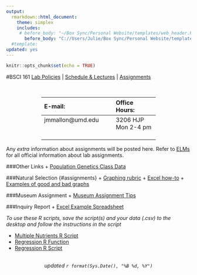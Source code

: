 ---
output: 
  rmarkdown::html_document:
    theme: simplex
    includes: 
     # before_body: "~/Box Sync/Personal Website/templates/web_header.Rhtml" 
       before_body: "C://Users/Julie/Box Sync/Personal Website/templates/web_header.Rhtml" 
  #template: 
updated: yes
---

```{r setup, include=FALSE}
knitr::opts_chunk$set(echo = TRUE)
```

#BSCI 161
[Lab Policies](teaching.html) | [Schedule & Lectures](Schedule.html) | [Assignments](#assignments) 

<br>
<center>
-------------------------------------------------
E-mail:                 Office Hours:                          
----------------------- ------------------- 
 jmmallon@umd.edu <br>  3206 HJP<br>         
 <br>                   Mon 2-4 pm<br> 
 <br>                   <br>                  
 ----------------------- ------------------- 
</center>

Any *extra* information about assignments will be posted here. Refer to [ELMs](https://myelms.umd.edu/courses/1227400) for all official information about lab assignments.


###Other Links
+ [Population Genetics Class Data](https://docs.google.com/spreadsheets/d/1VN4CqTX8sYAMrdIb3uXXUTfHevSp4omPu_m0Q3_Dw9w/edit#gid=0)


###Natural Selection {#assignments}
+ [Graphing rubric](graphing_rubric.html)
+ [Excel how-to](nat selection example.xlsx)
+ [Examples of good and bad graphs](Good and Bad Graph Examples.pdf)


###Museum Assignment
+ [Museum Assignment Tips](museum assignment.pdf)

###Inquiry Report
+ [Excel Example Spreadsheet](inquiry example.xlsx)


*To use these R scripts, save the script(s) and your data (.csv) to the desktop and follow the instructions in the script*

+ [Multiple Nutrients R Script](Anova.R)
+ [Regression R Function](RegressionFunction.R)
+ [Regression R Script](RegressionScript.R)




<br>
<center>*updated `r format(Sys.Date(), "%B %d, %Y")`*</center>

